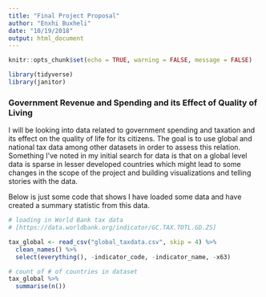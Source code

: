 ```yaml
---
title: "Final Project Proposal"
author: "Enxhi Buxheli"
date: "10/19/2018"
output: html_document
---
```


```r
knitr::opts_chunk$set(echo = TRUE, warning = FALSE, message = FALSE)

library(tidyverse)
library(janitor)
```

### Government Revenue and Spending and its Effect of Quality of Living
I will be looking into data related to government spending and taxation and
its effect on the quality of life for its citizens. The goal is to use global 
and national tax data among other datasets in order to assess this relation.
Something I've noted in my initial search for data is that on a global level
data is sparse in lesser developed countries which might lead to some changes 
in the scope of the project and building visualizations and telling stories 
with the data.

Below is just some code that shows I have loaded some data and have created a 
summary statistic from this data.

```r
# loading in World Bank tax data 
# [https://data.worldbank.org/indicator/GC.TAX.TOTL.GD.ZS]

tax_global <- read_csv("global_taxdata.csv", skip = 4) %>% 
  clean_names() %>% 
  select(everything(), -indicator_code, -indicator_name, -x63)

# count of # of countries in dataset
tax_global %>% 
  summarise(n())
```